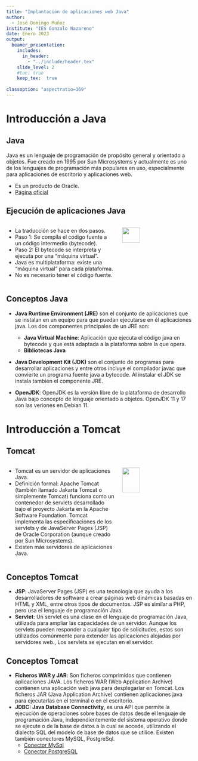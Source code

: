 ```yaml
---
title: "Implantación de aplicaciones web Java"
author: 
  - José Domingo Muñoz
institute: "IES Gonzalo Nazareno"
date: Enero 2023
output: 
  beamer_presentation:
    includes:
      in_header: 
        - "../include/header.tex"
    slide_level: 2
    #toc: true
    keep_tex:  true
    
classoption: "aspectratio=169"
---
```


# Introducción a Java

## Java

Java es un lenguaje de programación de propósito general y orientado a objetos. Fue creado en 1995 por Sun Microsystems y actualmente es uno de los lenguajes de programación más populares en uso, especialmente para aplicaciones de escritorio y aplicaciones web.

* Es un producto de Oracle.
*  \color{blue}[Página oficial](https://www.java.com/es/)\color{darkgray}

## Ejecución de aplicaciones Java

::: columns

:::: {.column width=60%}

* La traducción se hace en dos pasos.
* Paso 1: Se compila el código fuente a un código intermedio (bytecode).
* Paso 2: El bytecode se interpreta y ejecuta por una "máquina virtual".
* Java es multiplataforma: existe una "máquina virtual" para cada plataforma.
* No es necesario tener el código fuente.
::::

:::: {.column width=40%}

![](img/java.png){height=50%}

::::

:::

## Conceptos Java

* **Java Runtime Environment (JRE)** son el conjunto de aplicaciones que se instalan en un equipo para que puedan ejecutarse en él aplicaciones java. Los dos componentes principales de un JRE son:

	* **Java Virtual Machine**: Aplicación que ejecuta el código java en bytecode y que está adaptada a la plataforma sobre la que opera.
    * **Bibliotecas Java**
* **Java Development Kit (JDK)** son el conjunto de programas para desarrollar aplicaciones y entre otros incluye el compilador javac que convierte un programa fuente java a bytecode. Al instalar el JDK se instala también el componente JRE. 
* **OpenJDK**: OpenJDK es la versión libre de la plataforma de desarrollo Java bajo concepto de lenguaje orientado a objetos. OpenJDK 11 y 17 son las veriones en Debian 11.

# Introducción a Tomcat

## Tomcat

::: columns

:::: {.column width=60%}

* Tomcat es un servidor de aplicaciones Java. 
* Definición formal: Apache Tomcat (también llamado Jakarta Tomcat o simplemente Tomcat) funciona como un contenedor de servlets desarrollado bajo el proyecto Jakarta en la Apache Software Foundation. Tomcat implementa las especificaciones de los servlets y de JavaServer Pages (JSP) de Oracle Corporation (aunque creado por Sun Microsystems). 
* Existen más servidores de aplicaciones Java.
::::

:::: {.column width=40%}

![](img/java2.png){height=50%}

::::

:::

## Conceptos Tomcat

* **JSP**: JavaServer Pages (JSP) es una tecnología que ayuda a los desarrolladores de software a crear páginas web dinámicas basadas en HTML y XML, entre otros tipos de documentos. JSP es similar a PHP, pero usa el lenguaje de programación Java.
* **Servlet**: Un servlet es una clase en el lenguaje de programación Java, utilizada para ampliar las capacidades de un servidor. Aunque los servlets pueden responder a cualquier tipo de solicitudes, estos son utilizados comúnmente para extender las aplicaciones alojadas por servidores web., Los servlets se ejecutan en el servidor.

## Conceptos Tomcat

* **Ficheros WAR y JAR**: Son ficheros comprimidos que contienen aplicaciones JAVA. Los ficheros WAR (Web Application Archive) contienen una aplicación web java para desplegarlar en Tomcat. Los ficheros JAR (Java Application Archive) contienen aplicaciones java para ejecutarlas en el terminal o en el escritorio.
* **JDBC: Java Database Connectivity**, es una API que permite la ejecución de operaciones sobre bases de datos desde el lenguaje de programación Java, independientemente del sistema operativo donde se ejecute o de la base de datos a la cual se accede, utilizando el dialecto SQL del modelo de base de datos que se utilice. Existen también conectores MySQL, PostgreSql.
	* \color{blue}[Conector MySql](https://www.mysql.com/products/connector/)\color{darkgray}
	* \color{blue}[Conector PostgreSQL](https://jdbc.postgresql.org/)\color{darkgray}
